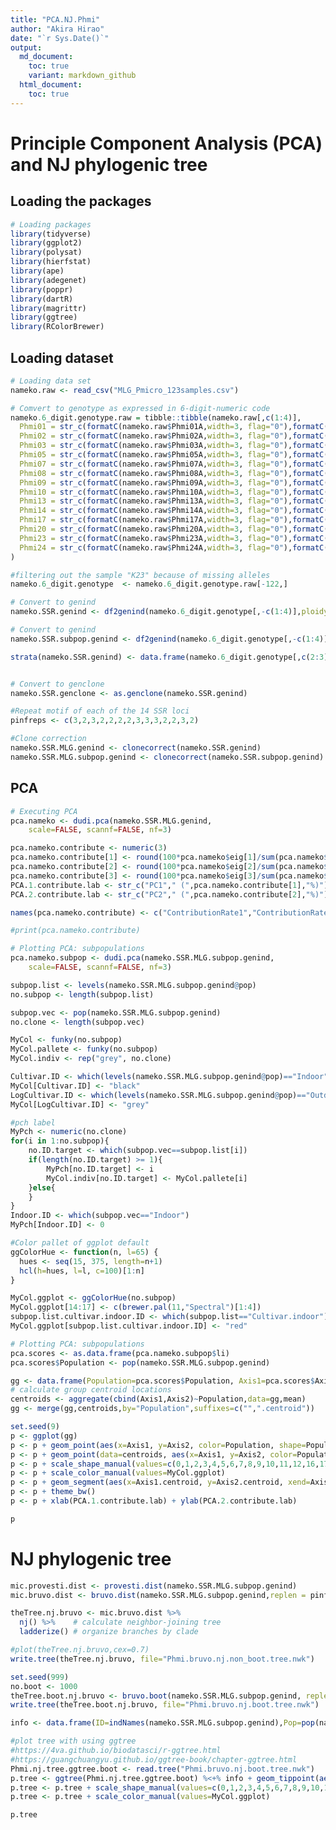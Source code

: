 ```yaml
---
title: "PCA.NJ.Phmi"
author: "Akira Hirao"
date: "`r Sys.Date()`"
output: 
  md_document:
    toc: true
    variant: markdown_github
  html_document:
    toc: true
---
```


# Principle Component Analysis (PCA) and NJ phylogenic tree

## Loading the packages

```r
# Loading packages
library(tidyverse)
library(ggplot2)
library(polysat)
library(hierfstat)
library(ape)
library(adegenet)
library(poppr)
library(dartR)
library(magrittr)
library(ggtree)
library(RColorBrewer)
```

## Loading dataset

```r
# Loading data set
nameko.raw <- read_csv("MLG_Pmicro_123samples.csv")

# Comvert to genotype as expressed in 6-digit-numeric code
nameko.6_digit.genotype.raw = tibble::tibble(nameko.raw[,c(1:4)],
  Phmi01 = str_c(formatC(nameko.raw$Phmi01A,width=3, flag="0"),formatC(nameko.raw$Phmi01B,width=3, flag="0")),
  Phmi02 = str_c(formatC(nameko.raw$Phmi02A,width=3, flag="0"),formatC(nameko.raw$Phmi02B,width=3, flag="0")),
  Phmi03 = str_c(formatC(nameko.raw$Phmi03A,width=3, flag="0"),formatC(nameko.raw$Phmi03B,width=3, flag="0")),
  Phmi05 = str_c(formatC(nameko.raw$Phmi05A,width=3, flag="0"),formatC(nameko.raw$Phmi05B,width=3, flag="0")),
  Phmi07 = str_c(formatC(nameko.raw$Phmi07A,width=3, flag="0"),formatC(nameko.raw$Phmi07B,width=3, flag="0")),
  Phmi08 = str_c(formatC(nameko.raw$Phmi08A,width=3, flag="0"),formatC(nameko.raw$Phmi08B,width=3, flag="0")),
  Phmi09 = str_c(formatC(nameko.raw$Phmi09A,width=3, flag="0"),formatC(nameko.raw$Phmi09B,width=3, flag="0")),
  Phmi10 = str_c(formatC(nameko.raw$Phmi10A,width=3, flag="0"),formatC(nameko.raw$Phmi10B,width=3, flag="0")),
  Phmi13 = str_c(formatC(nameko.raw$Phmi13A,width=3, flag="0"),formatC(nameko.raw$Phmi13B,width=3, flag="0")),
  Phmi14 = str_c(formatC(nameko.raw$Phmi14A,width=3, flag="0"),formatC(nameko.raw$Phmi14B,width=3, flag="0")),
  Phmi17 = str_c(formatC(nameko.raw$Phmi17A,width=3, flag="0"),formatC(nameko.raw$Phmi17B,width=3, flag="0")),
  Phmi20 = str_c(formatC(nameko.raw$Phmi20A,width=3, flag="0"),formatC(nameko.raw$Phmi20B,width=3, flag="0")),
  Phmi23 = str_c(formatC(nameko.raw$Phmi23A,width=3, flag="0"),formatC(nameko.raw$Phmi23B,width=3, flag="0")),
  Phmi24 = str_c(formatC(nameko.raw$Phmi24A,width=3, flag="0"),formatC(nameko.raw$Phmi24B,width=3, flag="0"))
)

#filtering out the sample "K23" because of missing alleles
nameko.6_digit.genotype  <- nameko.6_digit.genotype.raw[-122,] 

# Convert to genind
nameko.SSR.genind <- df2genind(nameko.6_digit.genotype[,-c(1:4)],ploidy=2,ncode=3,ind.name=nameko.6_digit.genotype$ID,pop=nameko.6_digit.genotype$Pop)

# Convert to genind
nameko.SSR.subpop.genind <- df2genind(nameko.6_digit.genotype[,-c(1:4)],ploidy=2,ncode=3,ind.name=nameko.6_digit.genotype$ID,pop=nameko.6_digit.genotype$Subpop)

strata(nameko.SSR.genind) <- data.frame(nameko.6_digit.genotype[,c(2:3)])


# Convert to genclone
nameko.SSR.genclone <- as.genclone(nameko.SSR.genind)

#Repeat motif of each of the 14 SSR loci
pinfreps <- c(3,2,3,2,2,2,2,3,3,3,2,2,3,2)

#Clone correction
nameko.SSR.MLG.genind <- clonecorrect(nameko.SSR.genind)
nameko.SSR.MLG.subpop.genind <- clonecorrect(nameko.SSR.subpop.genind)

```

## PCA

```r
# Executing PCA
pca.nameko <- dudi.pca(nameko.SSR.MLG.genind, 
	scale=FALSE, scannf=FALSE, nf=3)

pca.nameko.contribute <- numeric(3)
pca.nameko.contribute[1] <- round(100*pca.nameko$eig[1]/sum(pca.nameko$eig),1)
pca.nameko.contribute[2] <- round(100*pca.nameko$eig[2]/sum(pca.nameko$eig),1)
pca.nameko.contribute[3] <- round(100*pca.nameko$eig[3]/sum(pca.nameko$eig),1)
PCA.1.contribute.lab <- str_c("PC1"," (",pca.nameko.contribute[1],"%)")
PCA.2.contribute.lab <- str_c("PC2"," (",pca.nameko.contribute[2],"%)")

names(pca.nameko.contribute) <- c("ContributionRate1","ContributionRate2", "ContributionRate3")

#print(pca.nameko.contribute)

# Plotting PCA: subpopulations
pca.nameko.subpop <- dudi.pca(nameko.SSR.MLG.subpop.genind, 
	scale=FALSE, scannf=FALSE, nf=3)

subpop.list <- levels(nameko.SSR.MLG.subpop.genind@pop)
no.subpop <- length(subpop.list)

subpop.vec <- pop(nameko.SSR.MLG.subpop.genind)
no.clone <- length(subpop.vec)

MyCol <- funky(no.subpop)
MyCol.pallete <- funky(no.subpop)
MyCol.indiv <- rep("grey", no.clone)

Cultivar.ID <- which(levels(nameko.SSR.MLG.subpop.genind@pop)=="Indoor")
MyCol[Cultivar.ID] <- "black"
LogCultivar.ID <- which(levels(nameko.SSR.MLG.subpop.genind@pop)=="Outdoor")
MyCol[LogCultivar.ID] <- "grey"

#pch label
MyPch <- numeric(no.clone)
for(i in 1:no.subpop){
    no.ID.target <- which(subpop.vec==subpop.list[i])
    if(length(no.ID.target) >= 1){
        MyPch[no.ID.target] <- i
        MyCol.indiv[no.ID.target] <- MyCol.pallete[i]
    }else{
    }
}
Indoor.ID <- which(subpop.vec=="Indoor")
MyPch[Indoor.ID] <- 0

#Color pallet of ggplot default
ggColorHue <- function(n, l=65) {
  hues <- seq(15, 375, length=n+1)
  hcl(h=hues, l=l, c=100)[1:n]
}

MyCol.ggplot <- ggColorHue(no.subpop)
MyCol.ggplot[14:17] <- c(brewer.pal(11,"Spectral")[1:4])
subpop.list.cultivar.indoor.ID <- which(subpop.list=="Cultivar.indoor")
MyCol.ggplot[subpop.list.cultivar.indoor.ID] <- "red"

# Plotting PCA: subpopulations
pca.scores <- as.data.frame(pca.nameko.subpop$li)
pca.scores$Population <- pop(nameko.SSR.MLG.subpop.genind)

gg <- data.frame(Population=pca.scores$Population, Axis1=pca.scores$Axis1, Axis2=pca.scores$Axis2)
# calculate group centroid locations
centroids <- aggregate(cbind(Axis1,Axis2)~Population,data=gg,mean)
gg <- merge(gg,centroids,by="Population",suffixes=c("",".centroid"))

set.seed(9)
p <- ggplot(gg)
p <- p + geom_point(aes(x=Axis1, y=Axis2, color=Population, shape=Population))
p <- p + geom_point(data=centroids, aes(x=Axis1, y=Axis2, color=Population), size=0.3) 
p <- p + scale_shape_manual(values=c(0,1,2,3,4,5,6,7,8,9,10,11,12,16,17,15,18))
p <- p + scale_color_manual(values=MyCol.ggplot)
p <- p + geom_segment(aes(x=Axis1.centroid, y=Axis2.centroid, xend=Axis1, yend=Axis2, color=Population),size=0.15)
p <- p + theme_bw()
p <- p + xlab(PCA.1.contribute.lab) + ylab(PCA.2.contribute.lab)

p
```

# NJ phylogenic tree

```r
mic.provesti.dist <- provesti.dist(nameko.SSR.MLG.subpop.genind)
mic.bruvo.dist <- bruvo.dist(nameko.SSR.MLG.subpop.genind,replen = pinfreps)

theTree.nj.bruvo <- mic.bruvo.dist %>%
  nj() %>%    # calculate neighbor-joining tree
  ladderize() # organize branches by clade

#plot(theTree.nj.bruvo,cex=0.7)
write.tree(theTree.nj.bruvo, file="Phmi.bruvo.nj.non_boot.tree.nwk")

set.seed(999)
no.boot <- 1000
theTree.boot.nj.bruvo <- bruvo.boot(nameko.SSR.MLG.subpop.genind, replen = pinfreps, sample = no.boot, tree = "nj", cutoff = 50, quiet = TRUE, showtree=FALSE)
write.tree(theTree.boot.nj.bruvo, file="Phmi.bruvo.nj.boot.tree.nwk")

info <- data.frame(ID=indNames(nameko.SSR.MLG.subpop.genind),Pop=pop(nameko.SSR.MLG.subpop.genind))

#plot tree with using ggtree
#https://4va.github.io/biodatasci/r-ggtree.html
#https://guangchuangyu.github.io/ggtree-book/chapter-ggtree.html
Phmi.nj.tree.ggtree.boot <- read.tree("Phmi.bruvo.nj.boot.tree.nwk")
p.tree <- ggtree(Phmi.nj.tree.ggtree.boot) %<+% info + geom_tippoint(aes(color=Pop, shape=Pop))
p.tree <- p.tree + scale_shape_manual(values=c(0,1,2,3,4,5,6,7,8,9,10,11,12,16,17,15,18))
p.tree <- p.tree + scale_color_manual(values=MyCol.ggplot)

p.tree
```